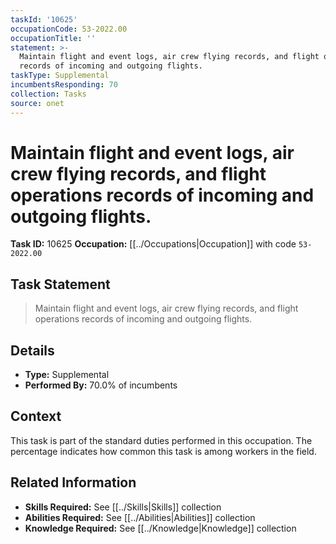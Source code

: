 ```yaml
---
taskId: '10625'
occupationCode: 53-2022.00
occupationTitle: ''
statement: >-
  Maintain flight and event logs, air crew flying records, and flight operations
  records of incoming and outgoing flights.
taskType: Supplemental
incumbentsResponding: 70
collection: Tasks
source: onet
---
```

# Maintain flight and event logs, air crew flying records, and flight operations records of incoming and outgoing flights.

**Task ID:** 10625
**Occupation:** [[../Occupations|Occupation]] with code `53-2022.00`

## Task Statement

> Maintain flight and event logs, air crew flying records, and flight operations records of incoming and outgoing flights.

## Details

- **Type:** Supplemental
- **Performed By:** 70.0% of incumbents

## Context

This task is part of the standard duties performed in this occupation. The percentage indicates how common this task is among workers in the field.

## Related Information

- **Skills Required:** See [[../Skills|Skills]] collection
- **Abilities Required:** See [[../Abilities|Abilities]] collection
- **Knowledge Required:** See [[../Knowledge|Knowledge]] collection
